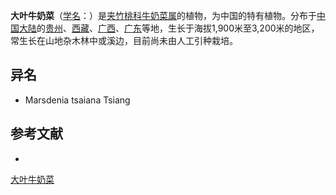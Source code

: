 {{Speciesbox
| name = 大叶牛奶菜
| status = 
| status_system = 
| image =
| genus = Marsdenia
| species = koi
| authority = [[蒋英_(植物学家)|Tsiang]] in Sunyatsenia
}}

'''大叶牛奶菜'''（[[学名|学名]]：{{lang|la|''Marsdenia koi''}}）是[[夹竹桃科|夹竹桃科]][[牛奶菜属|牛奶菜属]]的植物，为中国的特有植物。分布于[[中国大陆|中国大陆]]的[[贵州|贵州]]、[[西藏|西藏]]、[[广西|广西]]、[[广东|广东]]等地，生长于海拔1,900米至3,200米的地区，常生长在山地杂木林中或溪边，目前尚未由人工引种栽培。

== 异名 ==
* Marsdenia tsaiana Tsiang

== 参考文献 ==
<div class="references-small">
* {{cite web| url =http://www.bioinfo.cn/db05/KmzwSpecies.php?action=view&id=1772| title =大叶牛奶菜| work =《中国高等植物数据库全库》| publisher =中国科学院微生物研究所| author =昆明植物研究所| accessdate =2009-02-22| deadurl =yes| archiveurl =https://web.archive.org/web/20160305012308/http://www.bioinfo.cn/db05/KmzwSpecies.php?action=view&id=1772| archivedate =2016-03-05}}
</div>
{{Taxonbar|from=Q10933999}}

[[Category:牛奶菜属|大叶牛奶菜]]


{{植物小作品}}